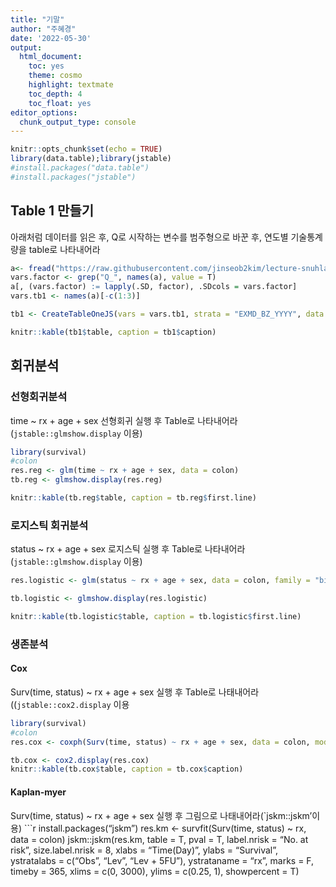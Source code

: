 ```yaml
---
title: "기말"
author: "주혜경"
date: '2022-05-30'
output: 
  html_document: 
    toc: yes
    theme: cosmo
    highlight: textmate
    toc_depth: 4
    toc_float: yes
editor_options: 
  chunk_output_type: console
---
```


```r
knitr::opts_chunk$set(echo = TRUE)
library(data.table);library(jstable)
#install.packages("data.table")
#install.packages("jstable")

```

## Table 1 만들기

아래처럼 데이터를 읽은 후, Q로 시작하는 변수를 범주형으로 바꾼 후, 연도별 기술통계량을 table로 나타내어라

```r
a<- fread("https://raw.githubusercontent.com/jinseob2kim/lecture-snuhlab/master/data/example_g1e.csv")
vars.factor <- grep("Q_", names(a), value = T)
a[, (vars.factor) := lapply(.SD, factor), .SDcols = vars.factor]
vars.tb1 <- names(a)[-c(1:3)]

tb1 <- CreateTableOneJS(vars = vars.tb1, strata = "EXMD_BZ_YYYY", data = a)

knitr::kable(tb1$table, caption = tb1$caption)
```

## 회귀분석
### 선형회귀분석
time ~ rx + age + sex 선형회귀 실행 후 Table로 나타내어라(`jstable::glmshow.display` 이용)
```r
library(survival)
#colon
res.reg <- glm(time ~ rx + age + sex, data = colon)
tb.reg <- glmshow.display(res.reg)

knitr::kable(tb.reg$table, caption = tb.reg$first.line)
```

### 로지스틱 회귀분석

status ~ rx + age + sex 로지스틱 실행 후 Table로 나타내어라(`jstable::glmshow.display` 이용)
```r
res.logistic <- glm(status ~ rx + age + sex, data = colon, family = "binomial")

tb.logistic <- glmshow.display(res.logistic)

knitr::kable(tb.logistic$table, caption = tb.logistic$first.line)
```

### 생존분석
#### Cox
Surv(time, status) ~ rx + age + sex 실행 후 Table로 나태내어라((`jstable::cox2.display` 이용
```r
library(survival)
#colon
res.cox <- coxph(Surv(time, status) ~ rx + age + sex, data = colon, model = T)

tb.cox <- cox2.display(res.cox)
knitr::kable(tb.cox$table, caption = tb.cox$caption)
```
#### Kaplan-myer
Surv(time, status) ~ rx + age + sex 실행 후 그림으로 나태내어라(`jskm::jskm'이용)
```r
install.packages("jskm")
res.km <- survfit(Surv(time, status) ~ rx, data = colon)
jskm::jskm(res.km, table = T, pval = T, label.nrisk = "No. at risk", size.label.nrisk = 8, 
     xlabs = "Time(Day)", ylabs = "Survival", ystratalabs = c("Obs", "Lev", "Lev + 5FU"), ystrataname = "rx",
     marks = F, timeby = 365, xlims = c(0, 3000), ylims = c(0.25, 1), showpercent = T)
